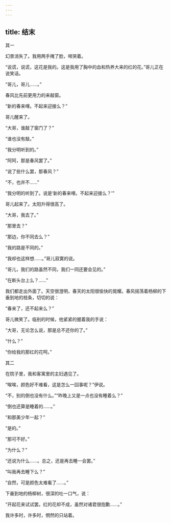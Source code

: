 ```yaml
---
---
---
```

title: 结末
---



其一

幻景消失了。我用两手掩了脸，啼哭着。

“说谎，说谎，这花是我的。这是我用了胸中的血和热养大来的红的花。”哥儿正在说笑话。

“哥儿，哥儿……。”

春风比先前更用力的来敲窗。

“新的春来哩。不起来迎接么？”

哥儿醒来了。

“大哥，谁敲了窗门了？”

“谁也没有敲。”

“我分明听到的。”

“阿阿，那是春风罢了。”

“说了些什么罢，那春风？”

“不，也并不……”

“我分明的听到了。说是‘新的春来哩。不起来迎接么？’”

哥儿起来了。太阳升得很高了。

“大哥，我去了。”

“那里去？”

“那边，你不同去么？”

“我的路是不同的。”

“我却也这样想……。”哥儿寂寞的说。

“哥儿，我们的路虽然不同，我们一同还要会见的。”

“在断头台上么？……”

我们都走出外面了。天空很澄明，春天的太阳很愉快的晃耀。春风摇荡着杨柳的下垂到地的枝条，切切的说：

“春来了，还不起来么？”

哥儿微笑了。临别的时候，他紧紧的握着我的手说：

“大哥，无论怎么说，那是总不还你的了。”

“什么？”

“你给我的那红的花呵。”

其二

在院子里，我和客寓里的主妇遇见了。

“唉唉，颜色好不难看，这是怎么一回事呢？”伊说。

“不，别的倒也没有什么。”“昨晚上又是一点也没有睡着么？”

“倒也还算是睡着的……。”

“和那美少年一起？”

“是的。”

“那可不好。”

“为什么？”

“还说为什么……。总之，还是再去睡一会罢。”

“叫我再去睡下么？”

“自然，可是颜色太难看了……。”

下垂到地的杨柳树，很深的吐一口气，说：

“开起花来试试罢。红的花却不成，虽然对诸君很抱歉……。”

我许多时，许多时，惘然的只站着。